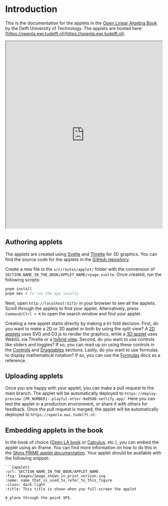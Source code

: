
<Meta title="Introduction" />

# Introduction

This is the documentation for the applets in the [Open Linear Algebra Book](https://interactivetextbooks.tudelft.nl/linear-algebra/)
by the Delft University of Technology. The applets are hosted here: [https://openla.ewi.tudelft.nl](https://openla.ewi.tudelft.nl).

<iframe
  src="https://openla.ewi.tudelft.nl"
  width="100%"
  height="600px"
  style={{ border: '1px solid #ccc', borderRadius: '4px' }}
></iframe>

<br />

## Authoring applets

The applets are created using [Svelte](https://svelte.dev/) and [Threlte](https://threlte.xyz/) for 3D graphics.
You can find the source code for the applets in the [GitHub repository](https://github.com/PRIME-TU-Delft/Open-LA-Applets).

Create a new file in the `src/routes/applet/` folder with the convension of `SECTION_NAME_IN_THE_BOOK/APPLET_NAME/+page.svelte`.
Once created, run the following scripts:

```bash
pnpm install
pnpm dev # to run the app locally
```

Next, open `http://localhost:5173/` in your browser to see all the applets. Scroll through the applets to find your applet.
Alternatively, press `Command/Ctrl + K` to open the search window and find your applet.

Creating a new applet starts directly by making a tri-fold decision. First, do you want to make a 2D or 3D applet or both by using the
split view? A [2D applets](./?path=/docs/initialize-canvas2d--docs) uses SVG and D3.js to render the
graphics, while a [3D applet](./?path=/docs/initialize-canvas3d--docs) uses WebGL via Threlte or a [hybrid view](./?path=/docs/initialize-splitcanvas2d--docs).
Second, do you want to use controls like sliders and toggles? If so, you can read up on using these controls in the
[Controls](./?path=/docs/initialize-controls--docs) and [Draggables](./?path=/docs/initialize-draggables--docs) sections. Lastly,
do you want to use formulas to display mathematical notation? If so, you can use the
[Formulas](./?path=/docs/initialize-formulas--docs) docs as a reference.

## Uploading applets

Once you are happy with your applet, you can make a pull request to the main branch. The applet will be automatically
deployed to `https://deploy-preview-[PR_NUMBER]--playful-otter-9e0500.netlify.app/`. Here you can test the applet in a production
environment, or share it with others for feedback. Once the pull request is merged, the applet will be automatically
deployed to `https://openla.ewi.tudelft.nl`.

## Embedding applets in the book

In the book of choice ([Open LA book](https://github.com/TUDelft-PRIME-Books/Linear-Algebra) or [Calculus](https://github.com/TUDelft-PRIME-Books/Calculus), etc.),
you can embed the applet using an iframe. You can find more information on how to do this in the
[Shinx PRIME applet documentation](https://github.com/TeachBooks/Sphinx-PRIME-applets). Your applet should be available with the following snippet:

````
```{applet}
:url: SECTION_NAME_IN_THE_BOOK/APPLET_NAME
:fig: Images/image_shown_in_print_version.svg
:name: name_that_is_used_to_refer_to_this_figure
:class: dark-light
:title: This title is shown when you full-screen the applet

A plane through the point $P$.
```
````
